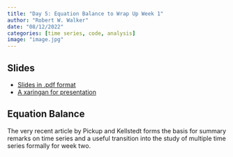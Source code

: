 ```yaml
---
title: "Day 5: Equation Balance to Wrap Up Week 1"
author: "Robert W. Walker"
date: "08/12/2022"
categories: [time series, code, analysis]
image: "image.jpg"
---
```


## Slides

- [Slides in .pdf format](./slides/slidesDay5.pdf)
- [A xaringan for presentation](https://rww.science/xaringan/ESSSSDA22-Day5/)

## Equation Balance

The very recent article by Pickup and Kellstedt forms the basis for summary remarks on time series and a useful transition into the study of multiple time series formally for week two.

